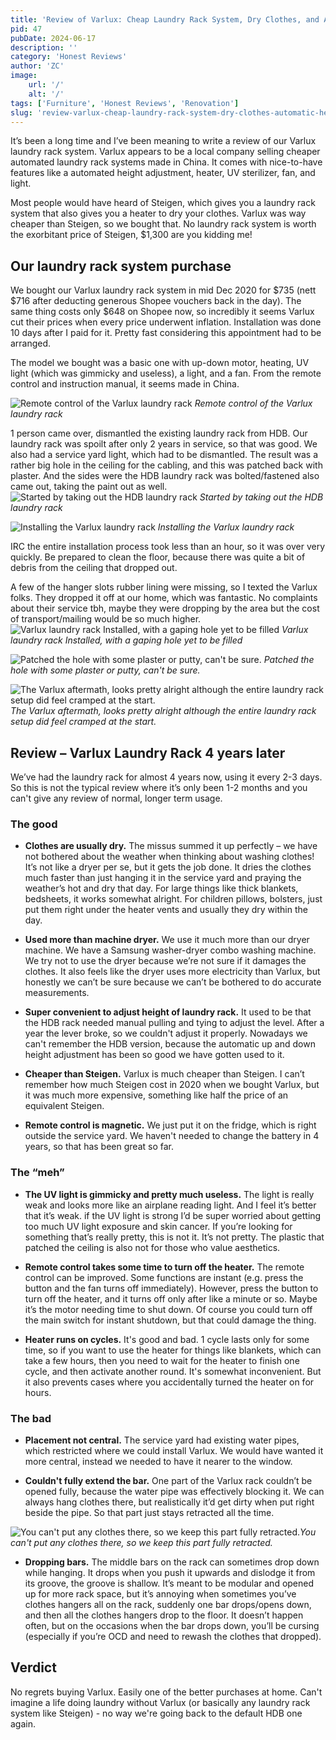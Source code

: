 ```yaml
---
title: 'Review of Varlux: Cheap Laundry Rack System, Dry Clothes, and Automatic Height Adjustment'
pid: 47
pubDate: 2024-06-17
description: ''
category: 'Honest Reviews'
author: 'ZC'
image:
    url: '/'
    alt: '/'
tags: ['Furniture', 'Honest Reviews', 'Renovation']
slug: 'review-varlux-cheap-laundry-rack-system-dry-clothes-automatic-height-adjustment'
---
```


It’s been a long time and I’ve been meaning to write a review of our Varlux laundry rack system. Varlux appears to be a local company selling cheaper automated laundry rack systems made in China. It comes with nice-to-have features like a automated height adjustment, heater, UV sterilizer, fan, and light.

Most people would have heard of Steigen, which gives you a laundry rack system that also gives you a heater to dry your clothes. Varlux was way cheaper than Steigen, so we bought that. No laundry rack system is worth the exorbitant price of Steigen, $1,300 are you kidding me!

## Our laundry rack system purchase

We bought our Varlux laundry rack system in mid Dec 2020 for $735 (nett $716 after deducting generous Shopee vouchers back in the day). The same thing costs only $648 on Shopee now, so incredibly it seems Varlux cut their prices when every price underwent inflation.
Installation was done 10 days after I paid for it. Pretty fast considering this appointment had to be arranged.

The model we bought was a basic one with up-down motor, heating, UV light (which was gimmicky and useless), a light, and a fan. From the remote control and instruction manual, it seems made in China.

![Remote control of the Varlux laundry rack](./images/47_20201222_112453.webp) _Remote control of the Varlux laundry rack_

1 person came over, dismantled the existing laundry rack from HDB. Our laundry rack was spoilt after only 2 years in service, so that was good. We also had a service yard light, which had to be dismantled. The result was a rather big hole in the ceiling for the cabling, and this was patched back with plaster. And the sides were the HDB laundry rack was bolted/fastened also came out, taking the paint out as well.
![Started by taking out the HDB laundry rack](./images/47_20201222_101612.webp) _Started by taking out the HDB laundry rack_

![Installing the Varlux laundry rack](./images/47_20201222_104920.webp) _Installing the Varlux laundry rack_

IRC the entire installation process took less than an hour, so it was over very quickly. Be prepared to clean the floor, because there was quite a bit of debris from the ceiling that dropped out.

A few of the hanger slots rubber lining were missing, so I texted the Varlux folks. They dropped it off at our home, which was fantastic. No complaints about their service tbh, maybe they were dropping by the area but the cost of transport/mailing would be so much higher.
![Varlux laundry rack Installed, with a gaping hole yet to be filled](./images/47_20201222_104948.webp) _Varlux laundry rack Installed, with a gaping hole yet to be filled_

![Patched the hole with some plaster or putty, can't be sure.](./images/47_20201222_112241.webp) _Patched the hole with some plaster or putty, can't be sure._

![The Varlux aftermath, looks pretty alright although the entire laundry rack setup did feel cramped at the start.](./images/47_20201222_112402.webp) _The Varlux aftermath, looks pretty alright although the entire laundry rack setup did feel cramped at the start._

## Review – Varlux Laundry Rack 4 years later

We’ve had the laundry rack for almost 4 years now, using it every 2-3 days. So this is not the typical review where it’s only been 1-2 months and you can't give any review of normal, longer term usage.

### The good

- **Clothes are usually dry.** The missus summed it up perfectly – we have not bothered about the weather when thinking about washing clothes! It’s not like a dryer per se, but it gets the job done. It dries the clothes much faster than just hanging it in the service yard and praying the weather’s hot and dry that day. For large things like thick blankets, bedsheets, it works somewhat alright. For children pillows, bolsters, just put them right under the heater vents and usually they dry within the day.

- **Used more than machine dryer.** We use it much more than our dryer machine. We have a Samsung washer-dryer combo washing machine. We try not to use the dryer because we’re not sure if it damages the clothes. It also feels like the dryer uses more electricity than Varlux, but honestly we can’t be sure because we can’t be bothered to do accurate measurements.

- **Super convenient to adjust height of laundry rack.** It used to be that the HDB rack needed manual pulling and tying to adjust the level. After a year the lever broke, so we couldn't adjust it properly. Nowadays we can't remember the HDB version, because the automatic up and down height adjustment has been so good we have gotten used to it.

- **Cheaper than Steigen.** Varlux is much cheaper than Steigen. I can’t remember how much Steigen cost in 2020 when we bought Varlux, but it was much more expensive, something like half the price of an equivalent Steigen.

- **Remote control is magnetic.** We just put it on the fridge, which is right outside the service yard. We haven't needed to change the battery in 4 years, so that has been great so far.

### The “meh”

- **The UV light is gimmicky and pretty much useless.** The light is really weak and looks more like an airplane reading light. And I feel it’s better that it’s weak. if the UV light is strong I’d be super worried about getting too much UV light exposure and skin cancer.
  If you’re looking for something that’s really pretty, this is not it. It’s not pretty. The plastic that patched the ceiling is also not for those who value aesthetics.

- **Remote control takes some time to turn off the heater.** The remote control can be improved. Some functions are instant (e.g. press the button and the fan turns off immediately). However, press the button to turn off the heater, and it turns off only after like a minute or so. Maybe it’s the motor needing time to shut down. Of course you could turn off the main switch for instant shutdown, but that could damage the thing.

- **Heater runs on cycles.** It's good and bad. 1 cycle lasts only for some time, so if you want to use the heater for things like blankets, which can take a few hours, then you need to wait for the heater to finish one cycle, and then activate another round. It's somewhat inconvenient. But it also prevents cases where you accidentally turned the heater on for hours.

### The bad

- **Placement not central.** The service yard had existing water pipes, which restricted where we could install Varlux. We would have wanted it more central, instead we needed to have it nearer to the window.

- **Couldn't fully extend the bar.** One part of the Varlux rack couldn’t be opened fully, because the water pipe was effectively blocking it. We can always hang clothes there, but realistically it’d get dirty when put right beside the pipe. So that part just stays retracted all the time.

![You can't put any clothes there, so we keep this part fully retracted.](./images/47_20201222_112338.webp)_You can't put any clothes there, so we keep this part fully retracted._

- **Dropping bars.** The middle bars on the rack can sometimes drop down while hanging. It drops when you push it upwards and dislodge it from its groove, the groove is shallow. It’s meant to be modular and opened up for more rack space, but it’s annoying when sometimes you’ve clothes hangers all on the rack, suddenly one bar drops/opens down, and then all the clothes hangers drop to the floor. It doesn’t happen often, but on the occasions when the bar drops down, you’ll be cursing (especially if you’re OCD and need to rewash the clothes that dropped).

## Verdict

No regrets buying Varlux. Easily one of the better purchases at home. Can't imagine a life doing laundry without Varlux (or basically any laundry rack system like Steigen) - no way we're going back to the default HDB one again.
